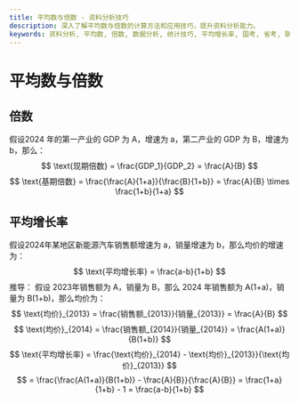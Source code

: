 ```yaml
---
title: 平均数与倍数 - 资料分析技巧
description: 深入了解平均数与倍数的计算方法和应用技巧，提升资料分析能力。
keywords: 资料分析, 平均数, 倍数, 数据分析, 统计技巧, 平均增长率, 国考, 省考, 联考, 选调, 事业单位, 军队文职
---
```


# 平均数与倍数

## 倍数
假设2024 年的第一产业的 GDP 为 A，增速为 a，第二产业的 GDP 为 B，增速为 b，那么：
$$
\text{现期倍数} = \frac{GDP_1}{GDP_2} = \frac{A}{B}
$$
$$
\text{基期倍数} = \frac{\frac{A}{1+a}}{\frac{B}{1+b}} = \frac{A}{B} \times \frac{1+b}{1+a}
$$



## 平均增长率
假设2024年某地区新能源汽车销售额增速为 a，销量增速为 b，那么均价的增速为：
$$
\text{平均增长率} = \frac{a-b}{1+b}
$$
推导：
假设 2023年销售额为 A，销量为 B，那么 2024 年销售额为 A(1+a)，销量为 B(1+b)，那么均价为：
$$
\text{均价}_{2013} = \frac{销售额_{2013}}{销量_{2013}} = \frac{A}{B}
$$
$$
\text{均价}_{2014} = \frac{销售额_{2014}}{销量_{2014}} = \frac{A(1+a)}{B(1+b)}
$$
$$
\text{平均增长率} = \frac{\text{均价}_{2014} - \text{均价}_{2013}}{\text{均价}_{2013}} 
$$
$$
= \frac{\frac{A(1+a)}{B(1+b)} - \frac{A}{B}}{\frac{A}{B}} = \frac{1+a}{1+b} - 1 = \frac{a-b}{1+b}
$$
